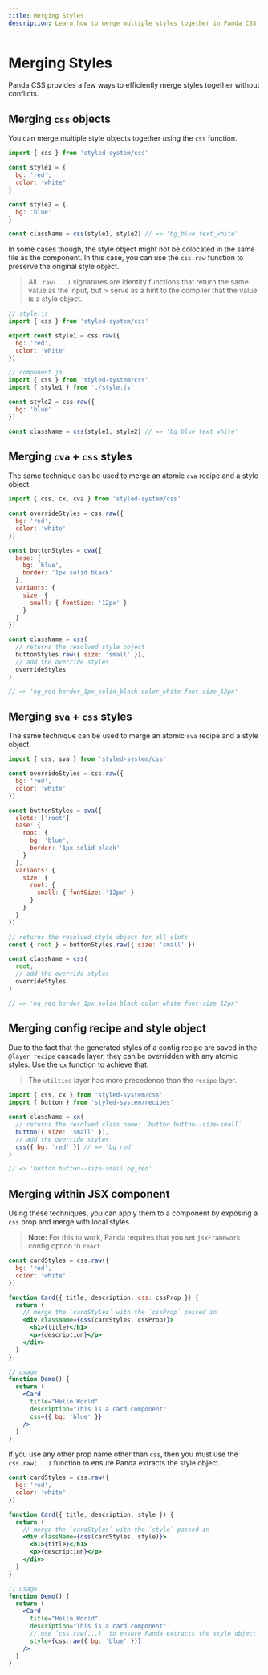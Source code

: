 ```yaml
---
title: Merging Styles
description: Learn how to merge multiple styles together in Panda CSS.
---
```


# Merging Styles

Panda CSS provides a few ways to efficiently merge styles together without conflicts.

## Merging `css` objects

You can merge multiple style objects together using the `css` function.

```js
import { css } from 'styled-system/css'

const style1 = {
  bg: 'red',
  color: 'white'
}

const style2 = {
  bg: 'blue'
}

const className = css(style1, style2) // => 'bg_blue text_white'
```

In some cases though, the style object might not be colocated in the same file as the component. In this case, you can use the `css.raw` function to preserve the original style object.

> All `.raw(...)` signatures are identity functions that return the same value as the input, but > serve as a hint to the compiler that the value is a style object.

```js
// style.js
import { css } from 'styled-system/css'

export const style1 = css.raw({
  bg: 'red',
  color: 'white'
})

// component.js
import { css } from 'styled-system/css'
import { style1 } from './style.js'

const style2 = css.raw({
  bg: 'blue'
})

const className = css(style1, style2) // => 'bg_blue text_white'
```

## Merging `cva` + `css` styles

The same technique can be used to merge an atomic `cva` recipe and a style object.

```js
import { css, cx, cva } from 'styled-system/css'

const overrideStyles = css.raw({
  bg: 'red',
  color: 'white'
})

const buttonStyles = cva({
  base: {
    bg: 'blue',
    border: '1px solid black'
  },
  variants: {
    size: {
      small: { fontSize: '12px' }
    }
  }
})

const className = css(
  // returns the resolved style object
  buttonStyles.raw({ size: 'small' }),
  // add the override styles
  overrideStyles
)

// => 'bg_red border_1px_solid_black color_white font-size_12px'
```

## Merging `sva` + `css` styles

The same technique can be used to merge an atomic `sva` recipe and a style object.

```js
import { css, sva } from 'styled-system/css'

const overrideStyles = css.raw({
  bg: 'red',
  color: 'white'
})

const buttonStyles = sva({
  slots: ['root']
  base: {
    root: {
      bg: 'blue',
      border: '1px solid black'
    }
  },
  variants: {
    size: {
      root: {
        small: { fontSize: '12px' }
      }
    }
  }
})

// returns the resolved style object for all slots
const { root } = buttonStyles.raw({ size: 'small' })

const className = css(
  root,
  // add the override styles
  overrideStyles
)

// => 'bg_red border_1px_solid_black color_white font-size_12px'
```

## Merging config recipe and style object

Due to the fact that the generated styles of a config recipe are saved in the `@layer recipe` cascade layer, they can be overridden with any atomic styles. Use the `cx` function to achieve that.

> The `utilties` layer has more precedence than the `recipe` layer.

```js
import { css, cx } from 'styled-system/css'
import { button } from 'styled-system/recipes'

const className = cx(
  // returns the resolved class name: `button button--size-small`
  button({ size: 'small' }),
  // add the override styles
  css({ bg: 'red' }) // => 'bg_red'
)

// => 'button button--size-small bg_red'
```

## Merging within JSX component

Using these techniques, you can apply them to a component by exposing a `css` prop and merge with local styles.

> **Note:** For this to work, Panda requires that you set `jsxFramework` config option to `react`

```jsx
const cardStyles = css.raw({
  bg: 'red',
  color: 'white'
})

function Card({ title, description, css: cssProp }) {
  return (
    // merge the `cardStyles` with the `cssProp` passed in
    <div className={css(cardStyles, cssProp)}>
      <h1>{title}</h1>
      <p>{description}</p>
    </div>
  )
}

// usage
function Demo() {
  return (
    <Card
      title="Hello World"
      description="This is a card component"
      css={{ bg: 'blue' }}
    />
  )
}
```

If you use any other prop name other than `css`, then you must use the `css.raw(...)` function to ensure Panda extracts the style object.

```jsx
const cardStyles = css.raw({
  bg: 'red',
  color: 'white'
})

function Card({ title, description, style }) {
  return (
    // merge the `cardStyles` with the `style` passed in
    <div className={css(cardStyles, style)}>
      <h1>{title}</h1>
      <p>{description}</p>
    </div>
  )
}

// usage
function Demo() {
  return (
    <Card
      title="Hello World"
      description="This is a card component"
      // use `css.raw(...)` to ensure Panda extracts the style object
      style={css.raw({ bg: 'blue' })}
    />
  )
}
```
